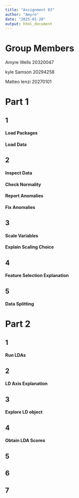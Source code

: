 ```yaml
---
title: "Assignment 03"
author: "Amyre"
date: "2025-01-20"
output: html_document
---
```


# Group Members

Amyre Wells 20320047

kyle Samson 20294258

Matteo Ienzi 20270101

# Part 1
## 1
#### Load Packages

#### Load Data


## 2
#### Inspect Data

#### Check Normality 

#### Report Anomalies

#### Fix Anomalies


## 3
#### Scale Variables

#### Explain Scaling Choice


## 4
#### Feature Selection Explanation

## 5
#### Data Splitting


# Part 2
## 1
#### Run LDAs


## 2
#### LD Axis Explanation


## 3
#### Explore LD object


## 4
#### Obtain LDA Scores

## 5


## 6


## 7